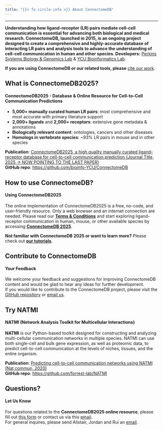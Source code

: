 ```yaml
---
title: "{{< fa circle-info >}} About ConnectomeDB"
---
```


---

**Understanding how ligand-receptor (LR) pairs mediate cell-cell communication is essential for advancing both biological and medical research. ConnectomeDB, launched in 2015, is an ongoing project designed to create a comprehensive and highly-accurate database of interacting LR pairs and analysis tools to advance the understanding of cell-cell communication in human and other species. Developers:** [Perkins Systems Biology & Genomics Lab](https://perkins.org.au/research/labs/cancer-program/systems-biology-and-genomics-overview/) & [YCU Bioinformatics Lab](https://www-user.yokohama-cu.ac.jp/~bioinfo/hp/).


**If you are using ConnectomeDB or our related tools, please** [cite our work](citeus.qmd).  
<span class="half-break"></span>

::: {.panel-tabset}

## **What is ConnectomeDB2025?**

#### **ConnectomeDB2025 - Database & Online Resource for Cell-to-Cell Communication Predictions**
<span class="half-break"></span>

- **5,000+ manually curated human LR pairs**: most comprehensive and most accurate with primary literature support\
- **2,000+ ligands** and **2,000+ receptors**: extensive gene metadata & annotations\
- **Biologically relevant content**: ontologies, cancers and other diseases\
- **Homologs in vertebrate species**: ~93% LR pairs in mouse and in other species\

<span class="half-break"></span>
**Publication**: [ ConnectomeDB2025, a high quality manually curated ligand-receptor database for cell-to-cell communication prediction (Journal Title, 2025 -> NOW POINTING TO THE LAST PAPER)](https://doi.org/10.1038/s41467-020-18873-z)  
**GitHub repo**: <https://github.com/bioinfo-YCU/ConnectomeDB>  

## **How to use ConnectomeDB?**

#### **Using ConnectomeDB2025**
<span class="half-break"></span>

The online implementation of ConnectomeDB2025 is a free, no-code, and user-friendly resource. Only a web browser and an internet connection are needed. Please read our [**Terms & Conditions**](policy.qmd) and start exploring ligand-receptor communication in human, mouse, or other available species by accessing [**ConnectomeDB 2025**](database-human.qmd).

<span class="half-break"></span>
**Not familiar with ConnectomeDB 2025 or want to learn more?** Please check out [**our tutorials**](tutorials.qmd).

## **Contribute to ConnectomeDB**

#### **Your Feedback**
<span class="half-break"></span>

We welcome your feedback and suggestions for improving ConnectomeDB content and would be glad to hear any ideas for further development.  
If you would like to contribute to the ConnectomeDB project, please visit the [GitHub repository](https://github.com/bioinfo-YCU/ConnectomeDB) or [email us](mailto:need_to_think@com).

## **Try NATMI**

#### **NATMI (Network Analysis Toolkit for Multicellular Interactions)**
<span class="half-break"></span>

**NATMI** is our Python-based toolkit designed for constructing and analyzing multi-cellular communication networks in multiple species. NATMI can use both single-cell and bulk gene expression, as well as proteomic data, to predict cell-to-cell communication at the levels of niches, tissues, and the entire organism.

<span class="half-break"></span>

**Publication**: [Predicting cell-to-cell communication networks using NATMI (Nat commun, 2020)](https://doi.org/10.1038/s41467-020-18873-z)   
**GitHub repo**: <https://github.com/forrest-lab/NATMI> 


## **Questions?**

#### **Let Us Know**
<span class="half-break"></span>

For questions related to the **ConnectomeDB2025 online resource**, please fill out [this form](this form) or contact us via this [email](mailto:bioinfo@yokohama-cu.ac.jp).  
For general inquires, please send Alistair, Jordan and Rui an [email](mailto:alistair.forrest@gmail.com; jordanr@yokohama-cu.ac.jp; rui.hou@research.uwa.edu.au).

:::
